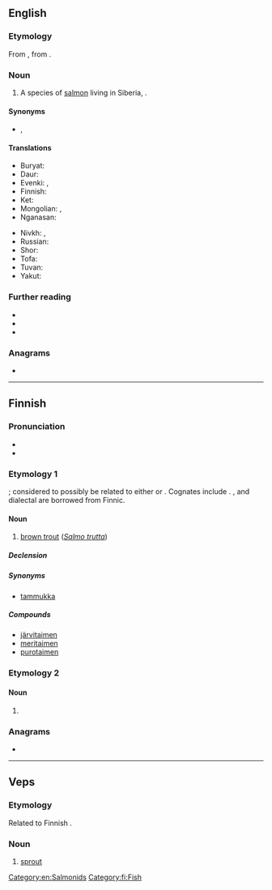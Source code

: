 ==English==
{{rfi|en}}

===Etymology===
From {{der|en|ru|тайме́нь||''Hucho taimen''}}, from {{der|en|fi|taimen||''Salmo trutta''}}.

===Noun===
{{en-noun}}

# A species of [[salmon]] living in Siberia, {{taxlink|Hucho taimen|species|noshow=1|ver=161205}}.

====Synonyms====
* {{vern|Siberian salmon}}, {{vern|Siberian taimen}}

====Translations====
{{trans-top|''Hucho taimen''}}
* Buryat: {{t|bua|тула}}
* Daur: {{t|dta|xolboor}}
* Evenki: {{t|evn|делӣ}}, {{t|evn|делбэн}}
* Finnish: {{t|fi|siperianjokilohi}}
* Ket: {{t|ket|тоʼт}}
* Mongolian: {{t+|mn|тул}}, {{t|mn|[[тул]] [[загас]]}}
* Nganasan: {{t|nio|колииӈ}}
{{trans-mid}}
* Nivkh: {{t|niv|тʼыл}}, {{t|niv|ӽой}}
* Russian: {{t+|ru|тайме́нь|m}}
* Shor: {{t|cjs|пел}}
* Tofa: {{t|kim|бел}}
* Tuvan: {{t|tyv|бел}}
* Yakut: {{t|sah|бил}}
{{trans-bottom}}

===Further reading===
* {{pedia|Hucho taimen|i=1}}
* {{specieslite|Hucho taimen|i=1}}
* {{comcatlite|Hucho taimen|i=1}}

===Anagrams===
* {{anagrams|en|a=aeimnt|Tamien|Tieman|etamin|inmate|inmeat}}

[[Category:en:Salmonids]]

----

==Finnish==

===Pronunciation===
* {{IPA|lang=fi|[ˈt̪ɑime̞n]}}
* {{hyphenation|tai|men|lang=fi}}

===Etymology 1===
{{unk|lang=fi}}; considered to possibly be related to either {{m|fi|taima||ceiling joist}} or {{m|fi|taimi||sapling}}. Cognates include {{cog|krl|taimen}}. {{cog|ru|тайме́нь}}, {{cog|lv|taimiņš}} and dialectal {{cog|sv|tajmenlax}} are borrowed from Finnic.

====Noun====
{{wikipedia|lang=fi}}
{{head|fi|noun}}

# [[brown trout]] (''[[Salmo trutta]]'')

=====Declension=====
{{fi-decl-sisar|taim|||en|a}}

=====Synonyms=====
* [[tammukka]]

=====Compounds=====
* [[järvitaimen]]
* [[meritaimen]]
* [[purotaimen]]

===Etymology 2===

====Noun====
{{head|fi|noun form}}

# {{fi-form of|case=genitive|pl=singular|taimi}}

===Anagrams===
* {{anagrams|fi|a=aeimnt|animet}}

[[Category:fi:Fish]]

----

==Veps==

===Etymology===
Related to Finnish {{m|fi|taimi}}.

===Noun===
{{vep-noun}}

# [[sprout]]